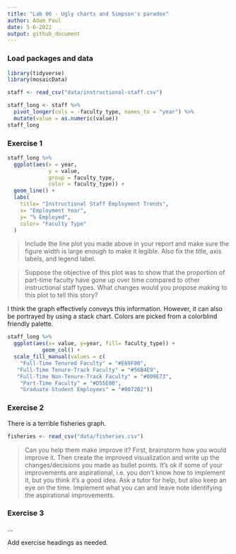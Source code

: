 ```yaml
---
title: "Lab 06 - Ugly charts and Simpson's paradox"
author: Adam Paul
date: 5-6-2022
output: github_document
---
```


### Load packages and data

```r
library(tidyverse) 
library(mosaicData) 
```

```r
staff <- read_csv("data/instructional-staff.csv")
```

```r
staff_long <- staff %>%
  pivot_longer(cols = -faculty_type, names_to = "year") %>%
  mutate(value = as.numeric(value))
staff_long
```



### Exercise 1

```r
staff_long %>%
  ggplot(aes(x = year,
             y = value,
             group = faculty_type,
             color = faculty_type)) +
  geom_line() +
  labs(
    title= "Instructional Staff Employment Trends",
    x= "Employment Year",
    y= "% Employed",
    color= "Faculty Type"
  )


```

>Include the line plot you made above in your report and make sure the figure width is large enough to make it legible. Also fix the title, axis labels, and legend label.

>Suppose the objective of this plot was to show that the proportion of part-time faculty have gone up over time compared to other instructional staff types. What changes would you propose making to this plot to tell this story?

I think the graph effectively conveys this information. However, it can also be portrayed by using a stack chart. Colors are picked from a colorblind friendly palette. 

```r

staff_long %>%
  ggplot(aes(x= value, y=year, fill= faculty_type)) +
           geom_col() +
  scale_fill_manual(values = c( 
    "Full-Time Tenured Faculty" = "#E69F00",
   "Full-Time Tenure-Track Faculty" = "#56B4E9",
   "Full-Time Non-Tenure-Track Faculty" = "#009E73",
    "Part-Time Faculty" = "#D55E00",
    "Graduate Student Employees" = "#0072B2"))

```

### Exercise 2

There is a terrible fisheries graph.

```r
fisheries <- read_csv("data/fisheries.csv")
```

>Can you help them make improve it? First, brainstorm how you would improve it. Then create the improved visualization and write up the changes/decisions you made as bullet points. It’s ok if some of your improvements are aspirational, i.e. you don’t know how to implement it, but you think it’s a good idea. Ask a tutor for help, but also keep an eye on the time. Implement what you can and leave note identifying the aspirational improvements.

### Exercise 3

...

Add exercise headings as needed.
